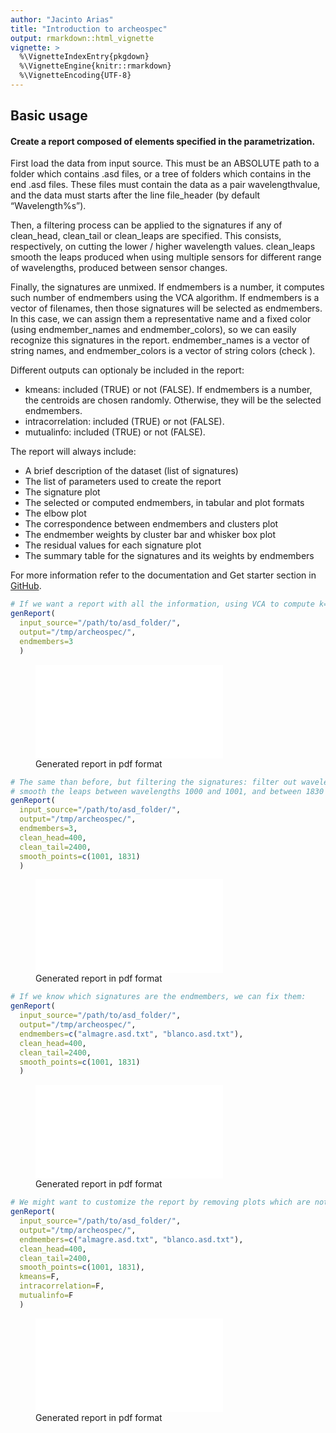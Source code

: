 ```yaml
---
author: "Jacinto Arias"
title: "Introduction to archeospec"
output: rmarkdown::html_vignette
vignette: >
  %\VignetteIndexEntry{pkgdown}
  %\VignetteEngine{knitr::rmarkdown}
  %\VignetteEncoding{UTF-8}
---
```


## Basic usage

#### Create a report composed of elements specified in the parametrization.

First load the data from input source. This must be an ABSOLUTE path to a folder which contains .asd files, or a tree of folders which contains in the end .asd files. These files must contain the data as a pair wavelength<tab>value, and the data must starts after the line file_header (by default "Wavelength<tab>%s").

Then, a filtering process can be applied to the signatures if any of clean_head, clean_tail or clean_leaps are specified. This consists, respectively, on cutting the lower / higher wavelength values. clean_leaps smooth the leaps produced when using multiple sensors for different range of wavelengths, produced between sensor changes.

Finally, the signatures are unmixed. If endmembers is a number, it computes such number of endmembers using the VCA algorithm. If endmembers is a vector of filenames, then those signatures will be selected as endmembers. In this case, we can assign them a representative name and a fixed color (using endmember_names and endmember_colors), so we can easily recognize this signatures in the report. endmember_names is a vector of string names, and endmember_colors is a vector of string colors (check \code{\link{colors}}).


Different outputs can optionaly be included in the report:

-   kmeans: included (TRUE) or not (FALSE). If endmembers is a number, the centroids are chosen randomly. Otherwise, they will be the selected endmembers.
-   intracorrelation: included (TRUE) or not (FALSE).
-   mutualinfo: included (TRUE) or not (FALSE).

The report will always include:

- A brief description of the dataset (list of signatures)
- The list of parameters used to create the report
- The signature plot
- The selected or computed endmembers, in tabular and plot formats
- The elbow plot
- The correspondence between endmembers and clusters plot
- The endmember weights by cluster bar and whisker box plot
- The residual values for each signature plot
- The summary table for the signatures and its weights by endmembers

For more information refer to the documentation and Get starter section in [GitHub](https://github.com/jacintoArias/archeospec/).


```r
# If we want a report with all the information, using VCA to compute k=3 endmembers:
genReport(
  input_source="/path/to/asd_folder/",
  output="/tmp/archeospec/",
  endmembers=3
  )
```

![Generated report in pdf format](/private/tmp/archeospec/report_files/figure-latex/unnamed-chunk-2-1.pdf)

```r
# The same than before, but filtering the signatures: filter out wavelengths less than 400 and above 2400, and
# smooth the leaps between wavelengths 1000 and 1001, and between 1830 and 1831.
genReport(
  input_source="/path/to/asd_folder/",
  output="/tmp/archeospec/",
  endmembers=3,
  clean_head=400,
  clean_tail=2400,
  smooth_points=c(1001, 1831)
  )
```


![Generated report in pdf format](/private/tmp/archeospec/report_files/figure-latex/unnamed-chunk-2-1.pdf)

```r
# If we know which signatures are the endmembers, we can fix them:
genReport(
  input_source="/path/to/asd_folder/",
  output="/tmp/archeospec/",
  endmembers=c("almagre.asd.txt", "blanco.asd.txt"),
  clean_head=400,
  clean_tail=2400,
  smooth_points=c(1001, 1831)
  )
```


![Generated report in pdf format](/private/tmp/archeospec/report_files/figure-latex/unnamed-chunk-2-1.pdf)

```r
# We might want to customize the report by removing plots which are not interesting for some cases.
genReport(
  input_source="/path/to/asd_folder/",
  output="/tmp/archeospec/",
  endmembers=c("almagre.asd.txt", "blanco.asd.txt"),
  clean_head=400,
  clean_tail=2400,
  smooth_points=c(1001, 1831),
  kmeans=F,
  intracorrelation=F,
  mutualinfo=F
  )
```

![Generated report in pdf format](/private/tmp/archeospec/report_files/figure-latex/unnamed-chunk-2-1.pdf)


